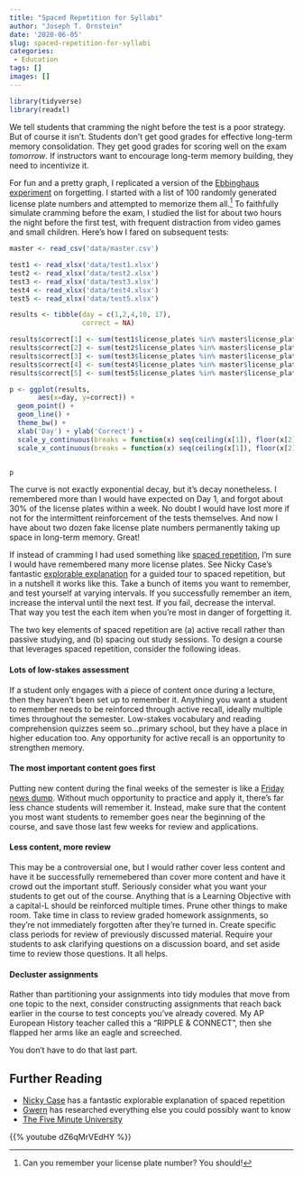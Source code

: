 ```yaml
---
title: "Spaced Repetition for Syllabi"
author: "Joseph T. Ornstein"
date: '2020-06-05'
slug: spaced-repetition-for-syllabi
categories: 
 - Education
tags: []
images: []
---
```


```R
library(tidyverse)
library(readxl)
```

We tell students that cramming the night before the test is a poor strategy. But of course it isn't. Students don't get good grades for effective long-term memory consolidation. They get good grades for scoring well on the exam *tomorrow*. If instructors want to encourage long-term memory building, they need to incentivize it.

For fun and a pretty graph, I replicated a version of the [Ebbinghaus experiment](https://en.wikipedia.org/wiki/Hermann_Ebbinghaus) on forgetting. I started with a list of 100 randomly generated license plate numbers and attempted to memorize them all.^[Can you remember your license plate number? You should!] To faithfully simulate cramming before the exam, I studied the list for about two hours the night before the first test, with frequent distraction from video games and small children. Here's how I fared on subsequent tests:

```r
master <- read_csv('data/master.csv')

test1 <- read_xlsx('data/test1.xlsx')
test2 <- read_xlsx('data/test2.xlsx')
test3 <- read_xlsx('data/test3.xlsx')
test4 <- read_xlsx('data/test4.xlsx')
test5 <- read_xlsx('data/test5.xlsx')

results <- tibble(day = c(1,2,4,10, 17),
                  correct = NA)

results$correct[1] <- sum(test1$license_plates %in% master$license_plates)
results$correct[2] <- sum(test2$license_plates %in% master$license_plates)
results$correct[3] <- sum(test3$license_plates %in% master$license_plates)
results$correct[4] <- sum(test4$license_plates %in% master$license_plates)
results$correct[5] <- sum(test5$license_plates %in% master$license_plates)

p <- ggplot(results, 
       aes(x=day, y=correct)) + 
  geom_point() + 
  geom_line() + 
  theme_bw() +
  xlab('Day') + ylab('Correct') +
  scale_y_continuous(breaks = function(x) seq(ceiling(x[1]), floor(x[2]), by = 1)) +
  scale_x_continuous(breaks = function(x) seq(ceiling(x[1]), floor(x[2]), by = 1))


p
```

The curve is not exactly exponential decay, but it's decay nonetheless. I remembered more than I would have expected on Day 1, and forgot about 30% of the license plates within a week. No doubt I would have lost more if not for the intermittent reinforcement of the tests themselves. And now I have about two dozen fake license plate numbers permanently taking up space in long-term memory. Great! 

If instead of cramming I had used something like [spaced repetition](https://www.gwern.net/Spaced-repetition), I'm sure I would have remembered many more license plates. See Nicky Case's fantastic [explorable explanation](https://ncase.me/remember/) for a guided tour to spaced repetition, but in a nutshell it works like this. Take a bunch of items you want to remember, and test yourself at varying intervals. If you successfully remember an item, increase the interval until the next test. If you fail, decrease the interval. That way you test the each item when you're most in danger of forgetting it. 

The two key elements of spaced repetition are (a) active recall rather than passive studying, and (b) spacing out study sessions. To design a course that leverages spaced repetition, consider the following ideas. 

#### Lots of low-stakes assessment

If a student only engages with a piece of content once during a lecture, then they haven't been set up to remember it. Anything you want a student to remember needs to be reinforced through active recall, ideally multiple times throughout the semester. Low-stakes vocabulary and reading comprehension quizzes seem so...primary school, but they have a place in higher education too. Any opportunity for active recall is an opportunity to strengthen memory.

#### The most important content goes first

<!-- For courses that lack an **explicit ladder structure**, there is rarely a clear guide for what order to present material. General to specific? Chronological?  -->

Putting new content during the final weeks of the semester is like a [Friday news dump](https://politicaldictionary.com/words/friday-news-dump/). Without much opportunity to practice and apply it, there's far less chance students will remember it. Instead, make sure that the content you most want students to remember goes near the beginning of the course, and save those last few weeks for review and applications.

#### Less content, more review

This may be a controversial one, but I would rather cover less content and have it be successfully rememebered than cover more content and have it crowd out the important stuff. Seriously consider what you want your students to get out of the course. Anything that is a Learning Objective with a capital-L should be reinforced multiple times. Prune other things to make room. Take time in class to review graded homework assignments, so they're not immediately forgotten after they're turned in. Create specific class periods for review of previously discussed material. Require your students to ask clarifying questions on a discussion board, and set aside time to review those questions. It all helps.

#### Decluster assignments

Rather than partitioning your assignments into tidy modules that move from one topic to the next, consider constructing assignments that reach back earlier in the course to test concepts you've already covered. My AP European History teacher called this a "RIPPLE & CONNECT", then she flapped her arms like an eagle and screeched. 

You don't have to do that last part. 

<!-- ## Isn't Rote Memorization Bad? -->

<!-- One objection to all of this .... But [Mnemosyne was the mother of the Muses](https://ncase.me/remember/). You can't have inspiration without memory. If you're a successful creative person, chances are that your creativity is built upon a bunch of existing knowledge about your field. Smart people tend to know a bunch of things. -->

## Further Reading

- [Nicky Case](https://ncase.me/remember/) has a fantastic explorable explanation of spaced repetition
- [Gwern](https://www.gwern.net/Spaced-repetition) has researched everything else you could possibly want to know
- [The Five Minute University](https://www.youtube.com/watch?v=kO8x8eoU3L4)

{{% youtube dZ6qMrVEdHY %}}



